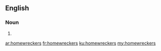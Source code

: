 ==English==

===Noun===
{{head|en|plural}}

# {{plural of|homewrecker|lang=en|nocat=1}}

[[ar:homewreckers]]
[[fr:homewreckers]]
[[ku:homewreckers]]
[[my:homewreckers]]